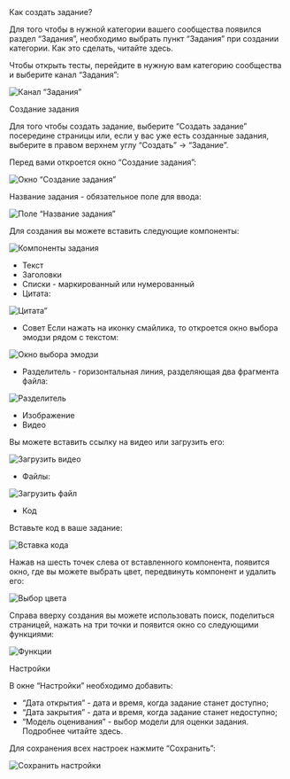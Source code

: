 
<AnchorHeading type="h1" id="add-task">
  Как создать задание?
</AnchorHeading>

Для того чтобы в нужной категории вашего сообщества появился раздел “Задания”, необходимо выбрать пункт “Задания” при создании категории. Как это сделать, <Link href="/communities/category#add-category">читайте здесь</Link>.

Чтобы открыть тесты, перейдите в нужную вам категорию сообщества и выберите канал “Задания”:

<Image
  width={960}
  height={613}
  src="/assets/markdown/tests-and-tasks/tests-empty.jpg"
  alt="Канал “Задания”"
  noRatio
/>

<AnchorHeading type="h2" id="add-new-task">
  Создание задания
</AnchorHeading>

Для того чтобы создать задание, выберите “Создать задание” посередине страницы или, если у вас уже есть созданные задания, выберите в правом верхнем углу “Создать” → “Задание”.

Перед вами откроется окно “Создание задания”:

<Image
  width={960}
  height={460}
  src="/assets/markdown/tests-and-tasks/add-task.jpg"
  alt="Окно “Создание задания”"
  noRatio
/>

Название задания - обязательное поле для ввода:

<Image
  width={599}
  height={116}
  src="/assets/markdown/tests-and-tasks/name-task.jpg"
  alt="Поле “Название задания”"
  noRatio
/>

Для создания вы можете вставить следующие компоненты:

<Image
  width={226}
  height={472}
  src="/assets/markdown/tests-and-tasks/task-components.jpg"
  alt="Компоненты задания"
/>

- Текст
- Заголовки
- Списки - маркированный или нумерованный
- Цитата:

<Image
  width={682}
  height={253}
  src="/assets/markdown/tests-and-tasks/quote.jpg"
  alt="Цитата”"
  noRatio
/>

- Совет
  Если нажать на иконку смайлика, то откроется окно выбора эмодзи рядом с текстом:

<Image
  width={682}
  height={155}
  src="/assets/markdown/tests-and-tasks/emoji.jpg"
  alt="Окно выбора эмодзи"
  noRatio
/>

- Разделитель - горизонтальная линия, разделяющая два фрагмента файла:

<Image
  width={682}
  height={54}
  src="/assets/markdown/tests-and-tasks/separator.jpg"
  alt="Разделитель"
  noRatio
/>

- Изображение
- Видео

Вы можете вставить ссылку на видео или загрузить его:

<Image
  width={960}
  height={264}
  src="/assets/markdown/tests-and-tasks/upload-video.jpg"
  alt="Загрузить видео"
  noRatio
/>

- Файлы:

<Image
  width={682}
  height={57}
  src="/assets/markdown/tests-and-tasks/upload-file.jpg"
  alt="Загрузить файл"
  noRatio
/>

- Код

Вставьте код в ваше задание:

<Image
  width={682}
  height={40}
  src="/assets/markdown/tests-and-tasks/code-snippet.jpg"
  alt="Вставка кода"
  noRatio
/>

Нажав на шесть точек слева от вставленного компонента, появится окно, где вы можете выбрать цвет, передвинуть компонент и удалить его:

<Image
  width={460}
  height={205}
  src="/assets/markdown/tests-and-tasks/choose-color.png"
  alt="Выбор цвета"
  noRatio
/>

Справа вверху создания вы можете использовать поиск, поделиться страницей, нажать на три точки и появится окно со следующими функциями:

<Image
  width={282}
  height={352}
  src="/assets/markdown/tests-and-tasks/menu-options.png"
  alt="Функции"
/>

<AnchorHeading type="h2" id="settings">
  Настройки
</AnchorHeading>

В окне “Настройки” необходимо добавить:

- “Дата открытия” - дата и время, когда задание станет доступно;
- “Дата закрытия” - дата и время, когда задание станет недоступно;
- “Модель оценивания” - выбор модели для оценки задания. Подробнее читайте <Link href="/tests-and-tasks/evaluation-system">здесь</Link>.

Для сохранения всех настроек нажмите “Сохранить”:

<Image
  width={494}
  height={498}
  src="/assets/markdown/tests-and-tasks/save-task-settings.jpg"
  alt="Сохранить настройки"
/>
